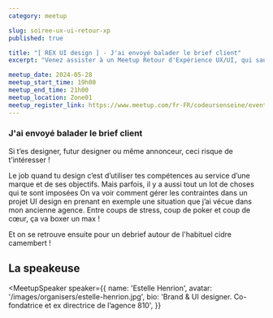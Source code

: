 ```yaml
---
category: meetup

slug: soiree-ux-ui-retour-xp
published: true

title: "[ REX UI design ] - J'ai envoyé balader le brief client"
excerpt: "Venez assister à un Meetup Retour d'Expérience UX/UI, qui sauvera peut-être vos futurs projets clients !"

meetup_date: 2024-05-28
meetup_start_time: 19h00
meetup_end_time: 21h00
meetup_location: Zone01
meetup_register_link: https://www.meetup.com/fr-FR/codeursenseine/events/301015583/
---
```


### J'ai envoyé balader le brief client

Si t’es designer, futur designer ou même annonceur, ceci risque de t’intéresser !

Le job quand tu design c’est d’utiliser tes compétences au service d’une marque et de ses objectifs.
Mais parfois, il y a aussi tout un lot de choses qui te sont imposées
On va voir comment gérer les contraintes dans un projet UI design en prenant en exemple une situation que j’ai vécue dans mon ancienne agence.
Entre coups de stress, coup de poker et coup de cœur, ça va boxer un max !

Et on se retrouve ensuite pour un debrief autour de l'habituel cidre camembert !

## La speakeuse

<MeetupSpeaker
  speaker={{
    name: 'Estelle Henrion',
    avatar: '/images/organisers/estelle-henrion.jpg',
    bio: 'Brand & UI designer. Co-fondatrice et ex directrice de l’agence 810',
  }}
></MeetupSpeaker>
